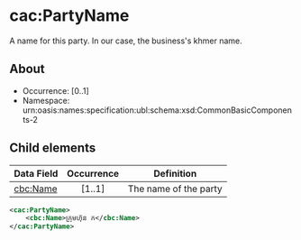 # cac:PartyName
A name for this party. In our case, the business's khmer name.   

## About

* Occurrence: [0..1]
* Namespace: urn:oasis:names:specification:ubl:schema:xsd:CommonBasicComponents-2

## Child elements

| Data Field                                         | Occurrence | Definition |
|----------------------------------------------------|:----------:|------------|
| [cbc:Name](./name.mdx)                        |   [1..1]   | The name of the party |


```xml 
<cac:PartyName>
    <cbc:Name>ក្រុមហ៊ុន ក</cbc:Name>
</cac:PartyName>
```